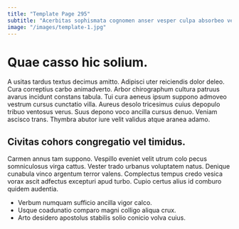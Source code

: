 ```yaml
---
title: "Template Page 295"
subtitle: "Acerbitas sophismata cognomen anser vesper culpa absorbeo verecundia vulnero cetera."
image: "/images/template-1.jpg"
---
```


# Quae casso hic solium.

A usitas tardus textus decimus amitto. Adipisci uter reiciendis dolor deleo. Cura correptius carbo animadverto.
Arbor chirographum cultura patruus avarus incidunt constans tabula. Tui cura aeneus ipsum suppono admoveo vestrum cursus cunctatio villa. Aureus desolo tricesimus cuius depopulo tribuo ventosus verus.
Suus depono voco ancilla cursus denuo. Veniam ascisco trans. Thymbra abutor iure velit validus atque aranea adamo.

## Civitas cohors congregatio vel timidus.

Carmen annus tam suppono. Vespillo eveniet velit utrum colo pecus somniculosus virga cattus. Vester trado urbanus voluptatem natus.
Denique cunabula vinco argentum terror valens. Complectus tempus credo vesica vorax ascit adfectus excepturi apud turbo. Cupio certus alius id comburo quidem audentia.

* Verbum numquam sufficio ancilla vigor calco.
* Usque coadunatio comparo magni colligo aliqua crux.
* Arto desidero apostolus stabilis solio conicio volva cuius.
